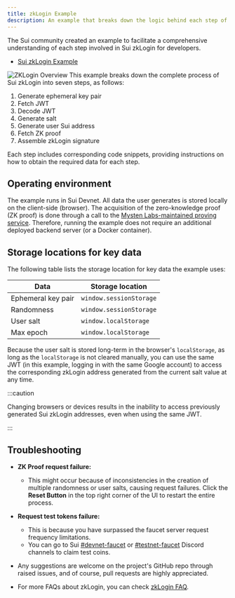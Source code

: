 ```yaml
---
title: zkLogin Example
description: An example that breaks down the logic behind each step of zkLogin.
---
```


The Sui community created an example to facilitate a comprehensive understanding of each step involved in Sui zkLogin for developers.

- [Sui zkLogin Example](https://sui-zklogin.vercel.app/)

![ZKLogin Overview](./images/overview.png "ZKLogin Overview")
This example breaks down the complete process of Sui zkLogin into seven steps, as follows:

1. Generate ephemeral key pair
1. Fetch JWT
1. Decode JWT
1. Generate salt
1. Generate user Sui address
1. Fetch ZK proof
1. Assemble zkLogin signature

Each step includes corresponding code snippets, providing instructions on how to obtain the required data for each step.

## Operating environment

The example runs in Sui Devnet. All data the user generates is stored locally on the client-side (browser). The acquisition of the zero-knowledge proof (ZK proof) is done through a call to the [Mysten Labs-maintained proving service](../zklogin.mdx#call-the-mysten-labs-maintained-proving-service). Therefore, running the example does not require an additional deployed backend server (or a Docker container).

## Storage locations for key data

The following table lists the storage location for key data the example uses:

| Data | Storage location |
| --- | --- |
| Ephemeral key pair | `window.sessionStorage` |
| Randomness | `window.sessionStorage` | 
| User salt | `window.localStorage` | 
| Max epoch | `window.localStorage` | 

Because the user salt is stored long-term in the browser's `localStorage`, as long as the `localStorage` is not cleared manually, you can use the same JWT (in this example, logging in with the same Google account) to access the corresponding zkLogin address generated from the current salt value at any time.

:::caution

Changing browsers or devices results in the inability to access previously generated Sui zkLogin addresses, even when using the same JWT.

:::

## Troubleshooting

- **ZK Proof request failure:**
  - This might occur because of inconsistencies in the creation of multiple randomness or user salts, causing request failures. Click the **Reset Button** in the top right corner of the UI to restart the entire process.

- **Request test tokens failure:**
  - This is because you have surpassed the faucet server request frequency limitations. 
  - You can go to Sui [#devnet-faucet](https://discord.com/channels/916379725201563759/971488439931392130) or [#testnet-faucet](https://discord.com/channels/916379725201563759/1037811694564560966) Discord channels to claim test coins.

- Any suggestions are welcome on the project's GitHub repo through raised issues, and of course, pull requests are highly appreciated.

- For more FAQs about zkLogin, you can check [zkLogin FAQ](../zklogin.mdx#faq).
